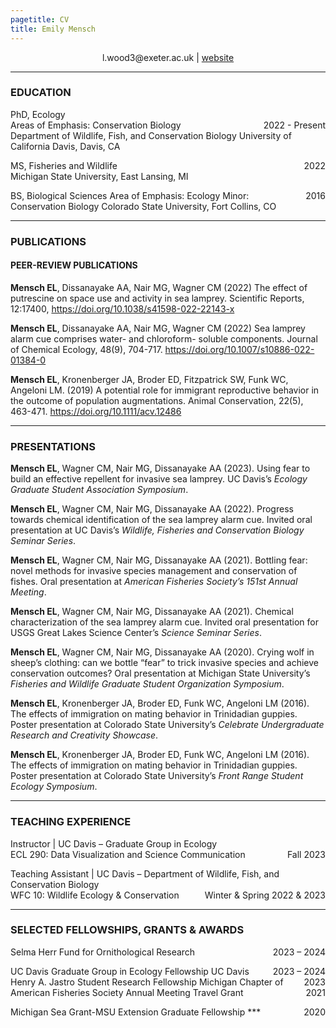 ```yaml
---
pagetitle: CV
title: Emily Mensch
---
```


<style type="text/css">
h1.title, h2.subtitle, h3.subtitle {
  text-align: center;
}
</style>

<center> <i class="fa fa-envelope-square" aria-hidden="true"></i> l.wood3@exeter.ac.uk | [<i class="fa fa-globe" aria-hidden="true"></i> website](https://liza-wood.github.io/)</center>

***

### EDUCATION 

PhD, Ecology  
Areas of Emphasis: Conservation Biology  <span style="float:right;">2022 - Present</span>  
Department of Wildlife, Fish, and Conservation Biology
University of California Davis, Davis, CA

MS, Fisheries and Wildlife                        <span style="float:right;">2022</span>  
Michigan State University, East Lansing, MI   


BS, Biological Sciences		             	   	           <span style="float:right;">2016</span>
Area of Emphasis: Ecology
Minor: Conservation Biology
Colorado State University, Fort Collins, CO  

***

### PUBLICATIONS

#### PEER-REVIEW PUBLICATIONS  

**Mensch EL**, Dissanayake AA, Nair MG, Wagner CM (2022) The effect of putrescine on space use and activity in sea lamprey. Scientific Reports, 12:17400, [https://doi.org/10.1038/s41598-022-22143-x](https://doi.org/10.1038/s41598-022-22143-x)

**Mensch EL**, Dissanayake AA, Nair MG, Wagner CM (2022) Sea lamprey alarm cue comprises water- and chloroform- soluble components. Journal of Chemical Ecology, 48(9), 704-717. [https://doi.org/10.1007/s10886-022-01384-0](https://doi.org/10.1007/s10886-022-01384-0) 

**Mensch EL**, Kronenberger JA, Broder ED, Fitzpatrick SW, Funk WC, Angeloni LM. (2019) A potential role for immigrant reproductive behavior in the outcome of population augmentations. Animal Conservation, 22(5), 463-471. [https://doi.org/10.1111/acv.12486](https://doi.org/10.1111/acv.12486)

<!---
#### UNDER REVIEW   

#### IN PREPARATION 

--->

***

### PRESENTATIONS  
**Mensch EL**, Wagner CM, Nair MG, Dissanayake AA (2023). Using fear to build an effective repellent for invasive sea lamprey. UC Davis’s *Ecology Graduate Student Association Symposium*.

**Mensch EL**, Wagner CM, Nair MG, Dissanayake AA (2022). Progress towards chemical identification of the sea lamprey alarm cue. Invited oral presentation at UC Davis’s *Wildlife, Fisheries and Conservation Biology Seminar Series*.

**Mensch EL**, Wagner CM, Nair MG, Dissanayake AA (2021). Bottling fear: novel methods for invasive species management and conservation of fishes. Oral presentation at *American Fisheries Society’s 151st Annual Meeting*.

**Mensch EL**, Wagner CM, Nair MG, Dissanayake AA (2021). Chemical characterization of the sea lamprey alarm cue. Invited oral presentation for USGS Great Lakes Science Center’s *Science Seminar Series*.

**Mensch EL**, Wagner CM, Nair MG, Dissanayake AA (2020). Crying wolf in sheep’s clothing: can we bottle “fear” to trick invasive species and achieve conservation outcomes? Oral presentation at Michigan State University’s *Fisheries and Wildlife Graduate Student Organization Symposium*.

**Mensch EL**, Kronenberger JA, Broder ED, Funk WC, Angeloni LM (2016). The effects of immigration on mating behavior in Trinidadian guppies. Poster presentation at Colorado State University’s *Celebrate Undergraduate Research and Creativity Showcase*. 

**Mensch EL**, Kronenberger JA, Broder ED, Funk WC, Angeloni LM (2016). The effects of immigration on mating behavior in Trinidadian guppies. Poster presentation at Colorado State University’s *Front Range Student Ecology Symposium*.

***

### TEACHING EXPERIENCE 

Instructor | UC Davis -- Graduate Group in Ecology  
  ECL 290: Data Visualization and Science Communication <span style="float:right;">Fall 2023</span>  
  
Teaching Assistant | UC Davis -- Department of Wildlife, Fish, and Conservation Biology  
  WFC 10: Wildlife Ecology & Conservation <span style="float:right;">Winter & Spring 2022 & 2023</span> 

***

### SELECTED FELLOWSHIPS, GRANTS & AWARDS  
Selma Herr Fund for Ornithological Research  <span style="float:right;"> 2023 – 2024</span> 

UC Davis Graduate Group in Ecology Fellowship  <span style="float:right;"> 2023 – 2024</span> 
UC Davis Henry A. Jastro Student Research Fellowship  <span style="float:right;"> 2023</span> 
Michigan Chapter of American Fisheries Society Annual Meeting Travel Grant  <span style="float:right;"> 2021</span> 

Michigan Sea Grant-MSU Extension Graduate Fellowship  <span style="float:right;"> 2020</span> 
***



